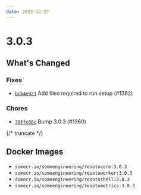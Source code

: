 ```yaml
---
date: 2022-12-27
---
```


# 3.0.3

## What's Changed

### Fixes

- [`bcb4e921`](https://github.com/someengineering/resoto/commit/bcb4e921) Add files required to run setup (#1362)

### Chores

- [`78ffc86c`](https://github.com/someengineering/resoto/commit/78ffc86c) Bump 3.0.3 (#1360)

{/* truncate */}

## Docker Images

- `somecr.io/someengineering/resotocore:3.0.3`
- `somecr.io/someengineering/resotoworker:3.0.3`
- `somecr.io/someengineering/resotoshell:3.0.3`
- `somecr.io/someengineering/resotometrics:3.0.3`
